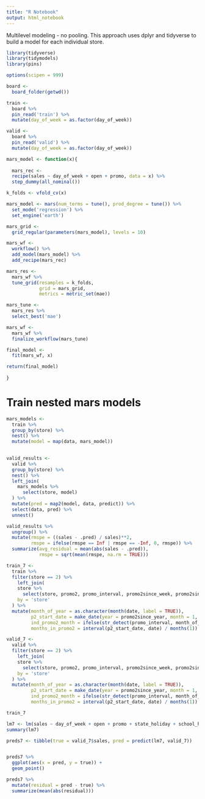 ```yaml
---
title: "R Notebook"
output: html_notebook
---
```



Multilevel modeling - no pooling. 
This approach uses dplyr and tidyverse to build a model for each individual store. 


```r
library(tidyverse)
library(tidymodels)
library(pins)

options(scipen = 999)

```


```r

board <-
  board_folder(getwd())

train <- 
  board %>% 
  pin_read('train') %>% 
  mutate(day_of_week = as.factor(day_of_week))

valid <-
  board %>% 
  pin_read('valid') %>% 
  mutate(day_of_week = as.factor(day_of_week))
```





```r

mars_model <- function(x){
 
  mars_rec <- 
  recipe(sales ~ day_of_week + open + promo, data = x) %>% 
  step_dummy(all_nominal())

k_folds <- vfold_cv(x)

mars_model <- mars(num_terms = tune(), prod_degree = tune()) %>% 
  set_mode('regression') %>% 
  set_engine('earth')

mars_grid <-
  grid_regular(parameters(mars_model), levels = 10)

mars_wf <-
  workflow() %>% 
  add_model(mars_model) %>% 
  add_recipe(mars_rec) 

mars_res <-
  mars_wf %>% 
  tune_grid(resamples = k_folds,
            grid = mars_grid,
            metrics = metric_set(mae))

mars_tune <-
  mars_res %>% 
  select_best('mae')

mars_wf <-
  mars_wf %>% 
  finalize_workflow(mars_tune) 

final_model <-
  fit(mars_wf, x)

return(final_model)
  
}

```





# Train nested mars models
```r
mars_models <-
  train %>% 
  group_by(store) %>% 
  nest() %>% 
  mutate(model = map(data, mars_model))
  
```


```r
valid_results <- 
  valid %>% 
  group_by(store) %>% 
  nest() %>% 
  left_join(
    mars_models %>% 
      select(store, model)
  ) %>% 
  mutate(pred = map2(model, data, predict)) %>% 
  select(data, pred) %>% 
  unnest()

valid_results %>% 
  ungroup() %>%
  mutate(rmspe = ((sales - .pred) / sales)**2,
         rmspe = ifelse(rmspe == Inf | rmspe == -Inf, 0, rmspe)) %>% 
  summarize(avg_residual = mean(abs(sales - .pred)),
            rmspe = sqrt(mean(rmspe, na.rm = TRUE)))
```














```r
train_7 <-
  train %>% 
  filter(store == 2) %>% 
    left_join(
    store %>% 
      select(store, promo2, promo_interval, promo2since_week, promo2since_year),
    by = 'store'
  ) %>% 
  mutate(month_of_year = as.character(month(date, label = TRUE)),
         p2_start_date = make_date(year = promo2since_year, month = 1, day = 1) + weeks(promo2since_week),
         ind_promo2_month = ifelse(str_detect(promo_interval, month_of_year) & date >= p2_start_date, 1, 0),
         months_in_promo2 = interval(p2_start_date, date) / months(1))

valid_7 <-
  valid %>% 
  filter(store == 2) %>% 
    left_join(
    store %>% 
      select(store, promo2, promo_interval, promo2since_week, promo2since_year),
    by = 'store'
  ) %>% 
  mutate(month_of_year = as.character(month(date, label = TRUE)),
         p2_start_date = make_date(year = promo2since_year, month = 1, day = 1) + weeks(promo2since_week),
         ind_promo2_month = ifelse(str_detect(promo_interval, month_of_year) & date >= p2_start_date, 1, 0),
         months_in_promo2 = interval(p2_start_date, date) / months(1))

train_7
```

```r
lm7 <- lm(sales ~ day_of_week + open + promo + state_holiday + school_holiday + ind_promo2_month + months_in_promo2, data = train_7)
summary(lm7)
```

```r
preds7 <- tibble(true = valid_7$sales, pred = predict(lm7, valid_7))


preds7 %>% 
  ggplot(aes(x = pred, y = true)) +
  geom_point()
```

```r
preds7 %>% 
  mutate(residual = pred - true) %>% 
  summarize(mean(abs(residual)))
```




